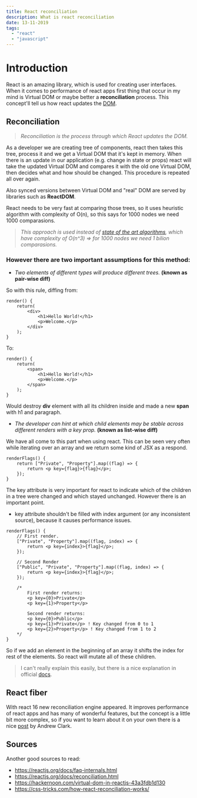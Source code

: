 ```yaml
---
title: React reconciliation
description: What is react reconciliation
date: 13-11-2019
tags:
  - "react"
  - "javascript"
---
```


# Introduction

React is an amazing library, which is used for creating user interfaces. When it comes to performance of react apps first thing that occur in my mind is Virtual DOM or maybe better a <b>reconciliation</b> process. This concept'll tell us how react updates the [DOM](https://developer.mozilla.org/en-US/docs/Web/API/Document_Object_Model/Introduction).

## <b>Reconciliation</b>

> _Reconciliation is the process through which React updates the DOM._

As a developer we are creating tree of components, react then takes this tree, process it and we get a Virtual DOM that it's kept in memory. When there is an update in our application (e.g. change in state or props) react will take the updated Virtual DOM and compares it with the old one Virtual DOM, then decides what and how should be changed. This procedure is repeated all over again.

Also synced versions between Virtual DOM and "real" DOM are served by libraries such as <b>ReactDOM</b>.

React needs to be very fast at comparing those trees, so it uses heuristic algorithm with complexity of O(n), so this says for 1000 nodes we need 1000 comparasions.

> _This approach is used instead of [state of the art algorithms](https://grfia.dlsi.ua.es/ml/algorithms/references/editsurvey_bille.pdf), which have complexity of O(n\^3) => for 1000 nodes we need 1 bilion comparasions._

### However there are two important assumptions for this method:

- _Two elements of different types will produce different trees._ <b>(known as pair-wise diff)</b>

So with this rule, diffing from:

```react
render() {
    return(
        <div>
            <h1>Hello World!</h1>
            <p>Welcome.</p>
        </div>
    );
}
```

To:

```react
render() {
    return(
        <span>
            <h1>Hello World!</h1>
            <p>Welcome.</p>
        </span>
    );
}
```

Would destroy <b>div</b> element with all its children inside and made a new <b>span</b> with h1 and paragraph.

- _The developer can hint at which child elements may be stable across different renders with a key prop._ <b>(known as list-wise diff)</b>

We have all come to this part when using react. This can be seen very often while iterating over an array and we return some kind of JSX as a respond.

```react
renderFlags() {
    return ["Private", "Property"].map((flag) => {
        return <p key={flag}>{flag}</p>;
    });
}
```

The key attribute is very important for react to indicate which of the children in a tree were changed and which stayed unchanged. However there is an important point.

- key attribute shouldn't be filled with index argument (or any inconsistent source), because it causes performance issues.

```react
renderFlags() {
    // First render.
    ["Private", "Property"].map((flag, index) => {
        return <p key={index}>{flag}</p>;
    });

    // Second Render
    ["Public", "Private", "Property"].map((flag, index) => {
        return <p key={index}>{flag}</p>;
    });

    /*
        First render returns:
        <p key={0}>Private</p>
        <p key={1}>Property</p>

        Second render returns:
        <p key={0}>Public</p>
        <p key={1}>Private</p> ! Key changed from 0 to 1
        <p key={2}>Property</p> ! Key changed from 1 to 2
    */
}
```

So if we add an element in the beginning of an array it shifts the index for rest of the elements. So react will mutate all of these children.

> I can't really explain this easily, but there is a nice explanation in official [docs](https://reactjs.org/docs/reconciliation.html).

## <b>React fiber</b>

With react 16 new reconciliation engine appeared. It improves performance of react apps and has many of wonderful features, but the concept is a little bit more complex, so if you want to learn about it on your own there is a nice [post](https://github.com/acdlite/react-fiber-architecture) by Andrew Clark.

## Sources

Another good sources to read:

- https://reactjs.org/docs/faq-internals.html
- https://reactjs.org/docs/reconciliation.html
- https://hackernoon.com/virtual-dom-in-reactjs-43a3fdb1d130
- https://css-tricks.com/how-react-reconciliation-works/
